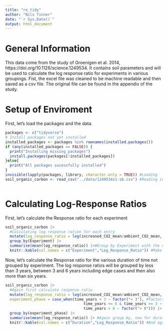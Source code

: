```yaml
---
title: "re_tidy"
author: "Nils Tinner"
date: "`r Sys.Date()`"
output: html_document
---
```

# General Information
This data come from the study of Groenigen et al. 2014, https://doi.org/10.1126/science.1249534.
It contains soil parameters and will be used to calculate the log response ratio for experiments in various groupings.
Fist, the excel file was cleaned to be machine readable and then saved as a csv file. The original file can be found in the appendix of the study.

# Setup of Enviroment
First, let's load the packages and the data.
```r
packages <- c("tidyverse")
# Install packages not yet installed
installed_packages <- packages %in% rownames(installed.packages())
if (any(installed_packages == FALSE)) {
  print("Installing missing packages")
  install.packages(packages[!installed_packages])
}else{
  print("All packages sucessfully installed")
}
invisible(lapply(packages, library, character.only = TRUE)) #Loading
soil_organic_carbon <- read_csv("../data/1249534s1-s6.csv") #Reading in dataframe



```
# Calculating Log-Response Ratios
First, let's calculate the Response ratio for each experiment

```r

soil_organic_carbon |>
  #Calculating log response ration for each entry
  mutate(log_response_ratio = log(increased_CO2_mean/ambient_CO2_mean, base = exp(1))) |> 
  group_by(Experiment) |> 
  summarise(mean(log_response_ratio)) |>#Group by Experiment with the mean response ratio
  knitr::kable(col.names = c("Experiment","Log_Response_Ratio")) #Make it nice looking

```



Now, let's calculate the Response ratio for the various duration of time not grouped by experiment. The log response ratios will be grouped by less than 3 years, between 3 and 6 years including edge cases and then also more than six years.


```r
soil_organic_carbon |>
  #Again first calculate response ratio
  mutate(log_response_ratio = log(increased_CO2_mean/ambient_CO2_mean, base = exp(1)),
  experiment_phase = case_when(time_years < 3 ~ factor("< 3"), #factors to keep order, with case_when for conditions 
                                   time_years <= 6 & time_years >= 3 ~ factor("3-6"),
                                   time_years > 6 ~ factor("> 6"))) |>
  group_by(experiment_phase) |> 
  summarise(mean(log_response_ratio)) |> #Again group by, now for duration of experiment
  knitr::kable(col.names = c("Duration","Log_Response_Ratio")) #And again, make it nice looking

```
